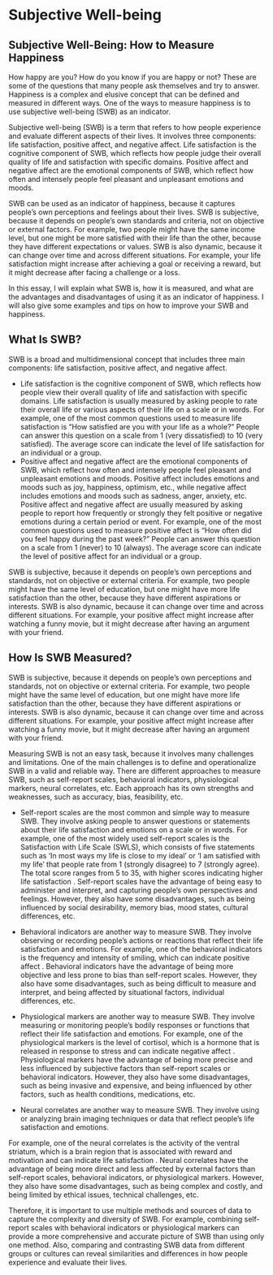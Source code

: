 # Subjective Well-being 

## Subjective Well-Being: How to Measure Happiness

How happy are you? How do you know if you are happy or not? These are some of the questions that many people ask themselves and try to answer. Happiness is a complex and elusive concept that can be defined and measured in different ways. One of the ways to measure happiness is to use subjective well-being (SWB) as an indicator.

Subjective well-being (SWB) is a term that refers to how people experience and evaluate different aspects of their lives. It involves three components: life satisfaction, positive affect, and negative affect. Life satisfaction is the cognitive component of SWB, which reflects how people judge their overall quality of life and satisfaction with specific domains. Positive affect and negative affect are the emotional components of SWB, which reflect how often and intensely people feel pleasant and unpleasant emotions and moods.

SWB can be used as an indicator of happiness, because it captures people's own perceptions and feelings about their lives. SWB is subjective, because it depends on people's own standards and criteria, not on objective or external factors. For example, two people might have the same income level, but one might be more satisfied with their life than the other, because they have different expectations or values. SWB is also dynamic, because it can change over time and across different situations. For example, your life satisfaction might increase after achieving a goal or receiving a reward, but it might decrease after facing a challenge or a loss.

In this essay, I will explain what SWB is, how it is measured, and what are the advantages and disadvantages of using it as an indicator of happiness. I will also give some examples and tips on how to improve your SWB and happiness.

## What Is SWB?

SWB is a broad and multidimensional concept that includes three main components: life satisfaction, positive affect, and negative affect.

- Life satisfaction is the cognitive component of SWB, which reflects how people view their overall quality of life and satisfaction with specific domains. Life satisfaction is usually measured by asking people to rate their overall life or various aspects of their life on a scale or in words. For example, one of the most common questions used to measure life satisfaction is "How satisfied are you with your life as a whole?" People can answer this question on a scale from 1 (very dissatisfied) to 10 (very satisfied). The average score can indicate the level of life satisfaction for an individual or a group.
- Positive affect and negative affect are the emotional components of SWB, which reflect how often and intensely people feel pleasant and unpleasant emotions and moods. Positive affect includes emotions and moods such as joy, happiness, optimism, etc., while negative affect includes emotions and moods such as sadness, anger, anxiety, etc. Positive affect and negative affect are usually measured by asking people to report how frequently or strongly they felt positive or negative emotions during a certain period or event. For example, one of the most common questions used to measure positive affect is "How often did you feel happy during the past week?" People can answer this question on a scale from 1 (never) to 10 (always). The average score can indicate the level of positive affect for an individual or a group.

SWB is subjective, because it depends on people's own perceptions and standards, not on objective or external criteria. For example, two people might have the same level of education, but one might have more life satisfaction than the other, because they have different aspirations or interests. SWB is also dynamic, because it can change over time and across different situations. For example, your positive affect might increase after watching a funny movie, but it might decrease after having an argument with your friend.

## How Is SWB Measured?

SWB is subjective, because it depends on people's own perceptions and standards, not on objective or external criteria. For example, two people might have the same level of education, but one might have more life satisfaction than the other, because they have different aspirations or interests. SWB is also dynamic, because it can change over time and across different situations. For example, your positive affect might increase after watching a funny movie, but it might decrease after having an argument with your friend.   

Measuring SWB is not an easy task, because it involves many challenges and limitations. One of the main challenges is to define and operationalize SWB in a valid and reliable way. There are different approaches to measure SWB, such as self-report scales, behavioral indicators, physiological markers, neural correlates, etc. Each approach has its own strengths and weaknesses, such as accuracy, bias, feasibility, etc.  

- Self-report scales are the most common and simple way to measure SWB. They involve asking people to answer questions or statements about their life satisfaction and emotions on a scale or in words. For example, one of the most widely used self-report scales is the Satisfaction with Life Scale (SWLS), which consists of five statements such as 'In most ways my life is close to my ideal' or 'I am satisfied with my life' that people rate from 1 (strongly disagree) to 7 (strongly agree). The total score ranges from 5 to 35, with higher scores indicating higher life satisfaction . Self-report scales have the advantage of being easy to administer and interpret, and capturing people's own perspectives and feelings. However, they also have some disadvantages, such as being influenced by social desirability, memory bias, mood states, cultural differences, etc. 

- Behavioral indicators are another way to measure SWB. They involve observing or recording people's actions or reactions that reflect their life satisfaction and emotions. For example, one of the behavioral indicators is the frequency and intensity of smiling, which can indicate positive affect . Behavioral indicators have the advantage of being more objective and less prone to bias than self-report scales. However, they also have some disadvantages, such as being difficult to measure and interpret, and being affected by situational factors, individual differences, etc. 

- Physiological markers are another way to measure SWB. They involve measuring or monitoring people's bodily responses or functions that reflect their life satisfaction and emotions. For example, one of the physiological markers is the level of cortisol, which is a hormone that is released in response to stress and can indicate negative affect . Physiological markers have the advantage of being more precise and less influenced by subjective factors than self-report scales or behavioral indicators. However, they also have some disadvantages, such as being invasive and expensive, and being influenced by other factors, such as health conditions, medications, etc. 

- Neural correlates are another way to measure SWB. They involve using or analyzing brain imaging techniques or data that reflect people's life satisfaction and emotions.

For example, one of the neural correlates is the activity of the ventral striatum, which is a brain region that is associated with reward and motivation and can indicate life satisfaction . Neural correlates have the advantage of being more direct and less affected by external factors than self-report scales, behavioral indicators, or physiological markers. However, they also have some disadvantages, such as being complex and costly, and being limited by ethical issues, technical challenges, etc.

Therefore, it is important to use multiple methods and sources of data to capture the complexity and diversity of SWB. For example, combining self-report scales with behavioral indicators or physiological markers can provide a more comprehensive and accurate picture of SWB than using only one method. Also, comparing and contrasting SWB data from different groups or cultures can reveal similarities and differences in how people experience and evaluate their lives.


